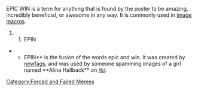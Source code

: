 EPIC WIN is a term for anything that is found by the poster to be amazing, incredibly beneficial, or awesome in any way. It is commonly used in [[image macros]].

## EPIN

**EPIN** is the fusion of the words epic and win.  It was created by [[newfags]], and was used by someone spamming images of a girl named **Alina Hallback** on [[/b/]].

[[Category:Forced and Failed Memes]]

